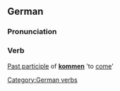 ==German==
===Pronunciation===
{{IPA|[gəˈkɔmən]}}
===Verb===
[[Past participle]] of '''[[kommen]]''' 'to [[come]]'

[[Category:German verbs]]